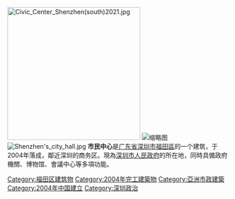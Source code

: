 {{Otheruses|市民中心站 (深圳)|subject=深圳市人民政府驻地|other=位于深圳市民中心的地铁站}}
{{Multiple issues|
{{Expand language|1=en|time=2022-03-31T17:18:38+00:00}}
{{Unreferenced|time=2022-03-31T17:18:38+00:00}}
}}
[[File:Civic_Center_Shenzhen(south)2021.jpg|300px]]
[[File:Night_of_Civic_Center_Shenzhen_from_Lianhua_Mountain.jpg|缩略图]]
[[File:Shenzhen's_city_hall.jpg|thumb]]
'''市民中心'''是[[广东省|广东省]][[深圳市|深圳市]][[福田區|福田區]]的一个建筑，于2004年落成，鄰近深圳的商务区。現為[[深圳市人民政府|深圳市人民政府]]的所在地，同時具備政府機關、博物馆、會議中心等多項功能。

[[Category:福田区建筑物|Category:福田区建筑物]]
[[Category:2004年完工建築物|Category:2004年完工建築物]]
[[Category:亞洲市政建築|Category:亞洲市政建築]]
[[Category:2004年中国建立|Category:2004年中国建立]]
[[Category:深圳政治|Category:深圳政治]]